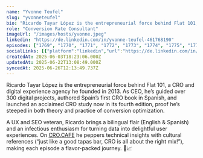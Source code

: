 ```yaml
---
name: "Yvonne Teufel"
slug: "yvonneteufel"
bio: "Ricardo Tayar López is the entrepreneurial force behind Flat 101, a CRO and digital experience agency he founded in 2013. As CEO, he’s guided over 300 digital projects, authored Spain’s first CRO book in Spanish, and launched an acclaimed CRO study now in its fourth edition, proof he’s steeped in both theory and practice of conversion optimization.\n\nA UX and SEO veteran, Ricardo brings a bilingual flair (English & Spanish) and an infectious enthusiasm for turning data into delightful user experiences. On [CRO.CAFE](http://CRO.CAFE) he peppers technical insights with cultural references (“just like a good tapas bar, CRO is all about the right mix!”), making each episode a flavor-packed journey. 🍷📈"
role: "Conversion Rate Consultant"
imageUrl: "/images/hosts/yvonne.jpeg"
linkedin: "https://de.linkedin.com/in/yvonne-teufel-461768190"
episodes: ["1769", "1770", "1771", "1772", "1773", "1774", "1775", "1776", "1777", "1778", "1779", "1780", "1781", "1782", "1783", "1784", "1785", "1786", "1787", "1788", "1789", "1790", "1791", "1792", "1793"]
socialLinks: [{"platform":"linkedin","url":"https://de.linkedin.com/in/yvonne-teufel-461768190"}]
createdAt: 2025-06-03T18:23:06.000Z
updatedAt: 2025-06-22T13:08:49.000Z
syncedAt: 2025-06-26T12:13:49.737Z
---
```


Ricardo Tayar López is the entrepreneurial force behind Flat 101, a CRO and digital experience agency he founded in 2013. As CEO, he’s guided over 300 digital projects, authored Spain’s first CRO book in Spanish, and launched an acclaimed CRO study now in its fourth edition, proof he’s steeped in both theory and practice of conversion optimization.

A UX and SEO veteran, Ricardo brings a bilingual flair (English & Spanish) and an infectious enthusiasm for turning data into delightful user experiences. On [CRO.CAFE](http://CRO.CAFE) he peppers technical insights with cultural references (“just like a good tapas bar, CRO is all about the right mix!”), making each episode a flavor-packed journey. 🍷📈